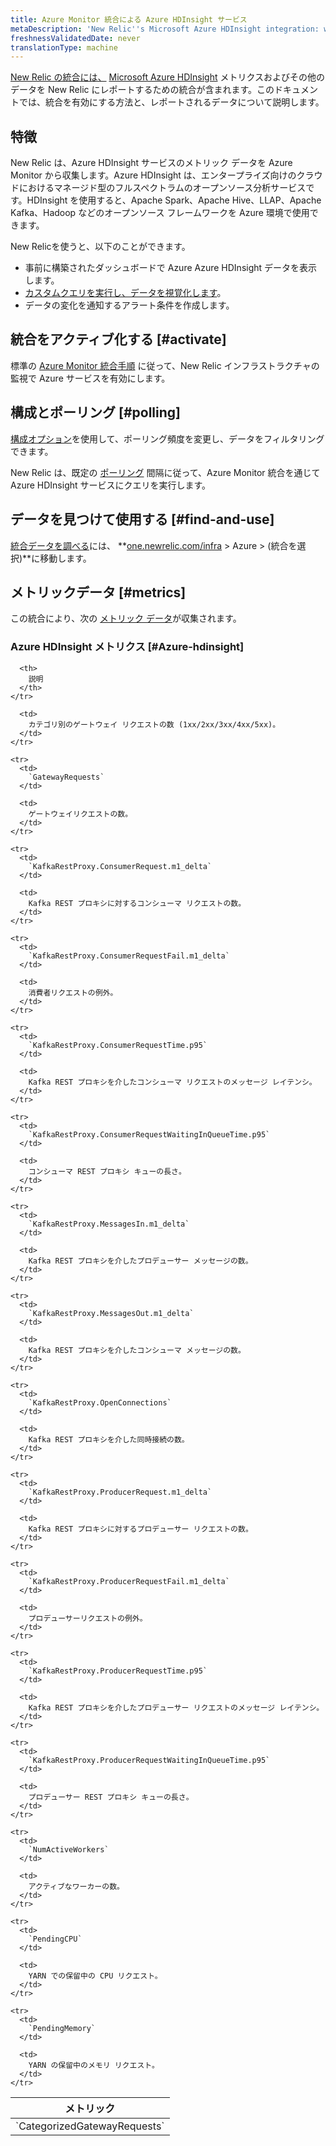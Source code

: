 ```yaml
---
title: Azure Monitor 統合による Azure HDInsight サービス
metaDescription: 'New Relic''s Microsoft Azure HDInsight integration: what data it reports and how to enable it.'
freshnessValidatedDate: never
translationType: machine
---
```


[New Relic の統合には、](/docs/infrastructure/integrations-getting-started/getting-started/introduction-infrastructure-integrations) [Microsoft Azure HDInsight](https://azure.microsoft.com/en-us/products/hdinsight/) メトリクスおよびその他のデータを New Relic にレポートするための統合が含まれます。このドキュメントでは、統合を有効にする方法と、レポートされるデータについて説明します。

## 特徴

New Relic は、Azure HDInsight サービスのメトリック データを Azure Monitor から収集します。Azure HDInsight は、エンタープライズ向けのクラウドにおけるマネージド型のフルスペクトラムのオープンソース分析サービスです。HDInsight を使用すると、Apache Spark、Apache Hive、LLAP、Apache Kafka、Hadoop などのオープンソース フレームワークを Azure 環境で使用できます。

New Relicを使うと、以下のことができます。

* 事前に構築されたダッシュボードで Azure Azure HDInsight データを表示します。
* [カスタムクエリを実行し、データを視覚化します](/docs/infrastructure/integrations-getting-started/getting-started/use-integration-data-new-relic-insights)。
* データの変化を通知するアラート条件を作成します。

## 統合をアクティブ化する [#activate]

標準の [Azure Monitor 統合手順](/docs/infrastructure/microsoft-azure-integrations/azure-integrations-list/azure-monitor) に従って、New Relic インフラストラクチャの監視で Azure サービスを有効にします。

## 構成とポーリング [#polling]

[構成オプション](/docs/infrastructure/microsoft-azure-integrations/azure-integrations-list/azure-monitor/#settings)を使用して、ポーリング頻度を変更し、データをフィルタリングできます。

New Relic は、既定の [ポーリング](/docs/infrastructure/microsoft-azure-integrations/azure-integrations-list/azure-monitor/#settings) 間隔に従って、Azure Monitor 統合を通じて Azure HDInsight サービスにクエリを実行します。

## データを見つけて使用する [#find-and-use]

[統合データを調べる](/docs/infrastructure/integrations/find-use-infrastructure-integration-data)には、 **[one.newrelic.com/infra](https://one.newrelic.com/infra) > Azure > (統合を選択)**に移動します。

## メトリックデータ [#metrics]

この統合により、次の [メトリック データ](/docs/infrastructure/integrations-getting-started/getting-started/understand-integration-data-data-types#metric)が収集されます。

### Azure HDInsight メトリクス [#Azure-hdinsight]

<table>
  <thead>
    <tr>
      <th style={{ width: "300px" }}>
        メトリック
      </th>

      <th>
        説明
      </th>
    </tr>
  </thead>

  <tbody>
    <tr>
      <td>
        `CategorizedGatewayRequests`
      </td>

      <td>
        カテゴリ別のゲートウェイ リクエストの数 (1xx/2xx/3xx/4xx/5xx)。
      </td>
    </tr>

    <tr>
      <td>
        `GatewayRequests`
      </td>

      <td>
        ゲートウェイリクエストの数。
      </td>
    </tr>

    <tr>
      <td>
        `KafkaRestProxy.ConsumerRequest.m1_delta`
      </td>

      <td>
        Kafka REST プロキシに対するコンシューマ リクエストの数。
      </td>
    </tr>

    <tr>
      <td>
        `KafkaRestProxy.ConsumerRequestFail.m1_delta`
      </td>

      <td>
        消費者リクエストの例外。
      </td>
    </tr>

    <tr>
      <td>
        `KafkaRestProxy.ConsumerRequestTime.p95`
      </td>

      <td>
        Kafka REST プロキシを介したコンシューマ リクエストのメッセージ レイテンシ。
      </td>
    </tr>

    <tr>
      <td>
        `KafkaRestProxy.ConsumerRequestWaitingInQueueTime.p95`
      </td>

      <td>
        コンシューマ REST プロキシ キューの長さ。
      </td>
    </tr>

    <tr>
      <td>
        `KafkaRestProxy.MessagesIn.m1_delta`
      </td>

      <td>
        Kafka REST プロキシを介したプロデューサー メッセージの数。
      </td>
    </tr>

    <tr>
      <td>
        `KafkaRestProxy.MessagesOut.m1_delta`
      </td>

      <td>
        Kafka REST プロキシを介したコンシューマ メッセージの数。
      </td>
    </tr>

    <tr>
      <td>
        `KafkaRestProxy.OpenConnections`
      </td>

      <td>
        Kafka REST プロキシを介した同時接続の数。
      </td>
    </tr>

    <tr>
      <td>
        `KafkaRestProxy.ProducerRequest.m1_delta`
      </td>

      <td>
        Kafka REST プロキシに対するプロデューサー リクエストの数。
      </td>
    </tr>

    <tr>
      <td>
        `KafkaRestProxy.ProducerRequestFail.m1_delta`
      </td>

      <td>
        プロデューサーリクエストの例外。
      </td>
    </tr>

    <tr>
      <td>
        `KafkaRestProxy.ProducerRequestTime.p95`
      </td>

      <td>
        Kafka REST プロキシを介したプロデューサー リクエストのメッセージ レイテンシ。
      </td>
    </tr>

    <tr>
      <td>
        `KafkaRestProxy.ProducerRequestWaitingInQueueTime.p95`
      </td>

      <td>
        プロデューサー REST プロキシ キューの長さ。
      </td>
    </tr>

    <tr>
      <td>
        `NumActiveWorkers`
      </td>

      <td>
        アクティブなワーカーの数。
      </td>
    </tr>

    <tr>
      <td>
        `PendingCPU`
      </td>

      <td>
        YARN での保留中の CPU リクエスト。
      </td>
    </tr>

    <tr>
      <td>
        `PendingMemory`
      </td>

      <td>
        YARN の保留中のメモリ リクエスト。
      </td>
    </tr>
  </tbody>
</table>